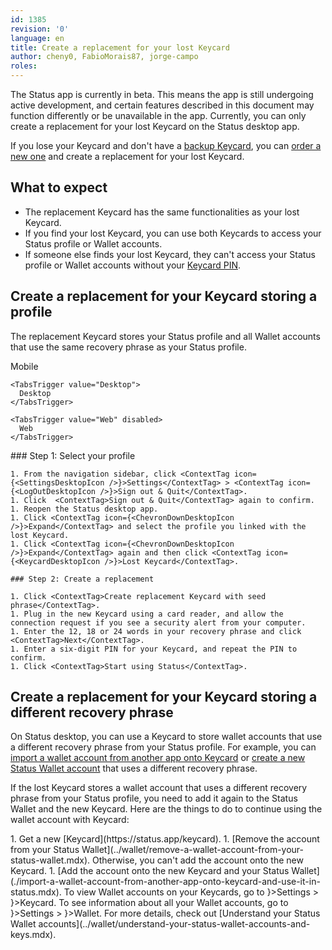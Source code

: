 ```yaml
---
id: 1385
revision: '0'
language: en
title: Create a replacement for your lost Keycard
author: cheny0, FabioMorais87, jorge-campo
roles: 
---
```


<Admonition type="beta" status="Status app is currently in beta stage">
  The Status app is currently in beta. This means the app is still undergoing active development, and certain features described in this document may function differently or be unavailable in the app.
</Admonition>

<Admonition type="info">
  Currently, you can only create a replacement for your lost Keycard on the Status desktop app.
</Admonition>

If you lose your Keycard and don't have a [backup Keycard](./back-up-to-an-additional-keycard.mdx), you can [order a new one](https://status.app/keycard)<ExternalIcon /> and create a replacement for your lost Keycard.

## What to expect

- The replacement Keycard has the same functionalities as your lost Keycard.
- If you find your lost Keycard, you can use both Keycards to access your Status profile or Wallet accounts.
- If someone else finds your lost Keycard, they can't access your Status profile or Wallet accounts without your [Keycard PIN](./change-your-keycard-pin.mdx).

## Create a replacement for your Keycard storing a profile

The replacement Keycard stores your Status profile and all Wallet accounts that use the same recovery phrase as your Status profile.

<Tabs defaultValue="Desktop">
  <TabsList size={32}>
    <TabsTrigger value="Mobile" disabled>
      Mobile
    </TabsTrigger>

    <TabsTrigger value="Desktop">
      Desktop
    </TabsTrigger>

    <TabsTrigger value="Web" disabled>
      Web
    </TabsTrigger>
  </TabsList>

  <TabsContent value="Desktop">
    ### Step 1: Select your profile

    1. From the navigation sidebar, click <ContextTag icon={<SettingsDesktopIcon />}>Settings</ContextTag> > <ContextTag icon={<LogOutDesktopIcon />}>Sign out & Quit</ContextTag>.
    1. Click  <ContextTag>Sign out & Quit</ContextTag> again to confirm.
    1. Reopen the Status desktop app.
    1. Click <ContextTag icon={<ChevronDownDesktopIcon />}>Expand</ContextTag> and select the profile you linked with the lost Keycard.
    1. Click <ContextTag icon={<ChevronDownDesktopIcon />}>Expand</ContextTag> again and then click <ContextTag icon={<KeycardDesktopIcon />}>Lost Keycard</ContextTag>.

    ### Step 2: Create a replacement

    1. Click <ContextTag>Create replacement Keycard with seed phrase</ContextTag>.
    1. Plug in the new Keycard using a card reader, and allow the connection request if you see a security alert from your computer.
    1. Enter the 12, 18 or 24 words in your recovery phrase and click <ContextTag>Next</ContextTag>.
    1. Enter a six-digit PIN for your Keycard, and repeat the PIN to confirm.
    1. Click <ContextTag>Start using Status</ContextTag>.
  </TabsContent>
</Tabs>

## Create a replacement for your Keycard storing a different recovery phrase

On Status desktop, you can use a Keycard to store wallet accounts that use a different recovery phrase from your Status profile. For example, you can [import a wallet account from another app onto Keycard](./import-a-wallet-account-from-another-app-onto-keycard-and-use-it-in-status.mdx) or [create a new Status Wallet account](../wallet/create-wallet-accounts.mdx) that uses a different recovery phrase.

If the lost Keycard stores a wallet account that uses a different recovery phrase from your Status profile, you need to add it again to the Status Wallet and the new Keycard. Here are the things to do to continue using the wallet account with Keycard:

<AwaitedList>
  1. Get a new [Keycard](https://status.app/keycard)<ExternalIcon />.
  1. [Remove the account from your Status Wallet](../wallet/remove-a-wallet-account-from-your-status-wallet.mdx). Otherwise, you can't add the account onto the new Keycard.
  1. [Add the account onto the new Keycard and your Status Wallet](./import-a-wallet-account-from-another-app-onto-keycard-and-use-it-in-status.mdx).
</AwaitedList>

<Admonition type="tip">
  To view Wallet accounts on your Keycards, go to <ContextTag icon={<SettingsDesktopIcon />}>Settings</ContextTag> > <ContextTag icon={<KeycardDesktopIcon />}>Keycard</ContextTag>. To see information about all your Wallet accounts, go to <ContextTag icon={<SettingsDesktopIcon />}>Settings</ContextTag> > <ContextTag icon={<WalletDesktopIcon />}>Wallet</ContextTag>. For more details, check out [Understand your Status Wallet accounts](../wallet/understand-your-status-wallet-accounts-and-keys.mdx).
</Admonition>
